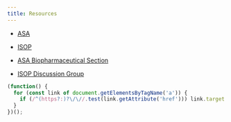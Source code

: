 ```yaml
---
title: Resources
---
```


* [ASA](https://www.amstat.org/)

* [ISOP](http://go-isop.org/)

* [ASA Biopharmaceutical Section](https://community.amstat.org/communities/community-home?CommunityKey=3259b27b-4df8-4590-9009-17f52d7f0fe7)

* [ISOP Discussion Group](https://discuss.go-isop.org/)
 
 
```js
(function() {  
  for (const link of document.getElementsByTagName('a')) {  
    if (/^(https?:)?\/\//.test(link.getAttribute('href'))) link.target = '_blank';  
  }  
})();  
```  